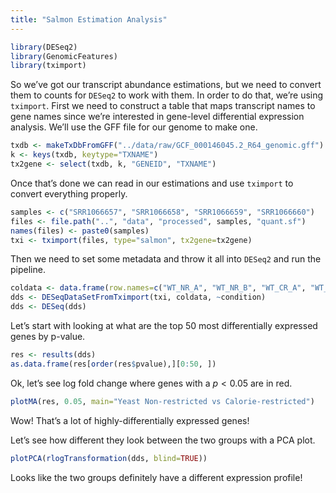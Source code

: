 ```yaml
---
title: "Salmon Estimation Analysis"
---
```


```r
library(DESeq2)
library(GenomicFeatures)
library(tximport)
```

So we've got our transcript abundance estimations, but we need to convert them to counts for `DESeq2` to work with them. In order to do that, we're using `tximport`. First we need to construct a table that maps transcript names to gene names since we're interested in gene-level differential expression analysis. We'll use the GFF file for our genome to make one.

```r
txdb <- makeTxDbFromGFF("../data/raw/GCF_000146045.2_R64_genomic.gff")
k <- keys(txdb, keytype="TXNAME")
tx2gene <- select(txdb, k, "GENEID", "TXNAME")
```

Once that's done we can read in our estimations and use `tximport` to convert everything properly.

```r
samples <- c("SRR1066657", "SRR1066658", "SRR1066659", "SRR1066660")
files <- file.path("..", "data", "processed", samples, "quant.sf")
names(files) <- paste0(samples)
txi <- tximport(files, type="salmon", tx2gene=tx2gene)
```

Then we need to set some metadata and throw it all into `DESeq2` and run the pipeline.

```r
coldata <- data.frame(row.names=c("WT_NR_A", "WT_NR_B", "WT_CR_A", "WT_CR_B"), "condition"=c("Control", "Control", "Treat", "Treat"))
dds <- DESeqDataSetFromTximport(txi, coldata, ~condition)
dds <- DESeq(dds)
```

Let's start with looking at what are the top $50$ most differentially expressed genes by p-value.

```r
res <- results(dds)
as.data.frame(res[order(res$pvalue),][0:50, ])
```

Ok, let's see log fold change where genes with a $p < 0.05$ are in red.

```r
plotMA(res, 0.05, main="Yeast Non-restricted vs Calorie-restricted")
```

Wow! That's a lot of highly-differentially expressed genes!

Let's see how different they look between the two groups with a PCA plot.

```r
plotPCA(rlogTransformation(dds, blind=TRUE))
```

Looks like the two groups definitely have a different expression profile!